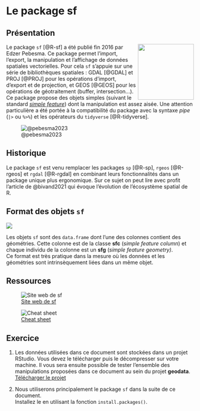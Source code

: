 # Le package sf


## Présentation

<img src="img/sf.gif" align="right" width="150"/> 
Le package `sf` [@R-sf] a été publié fin 2016 par Edzer Pebesma.
Ce package permet l'import, l'export, la manipulation et l'affichage de données spatiales vectorielles. Pour cela `sf` s'appuie sur une série de bibliothèques spatiales : GDAL [@GDAL] et PROJ [@PROJ] pour les opérations d'import, d'export et de projection, et GEOS [@GEOS] pour les opérations de géotraitement (buffer, intersection...).   
Ce package propose des objets simples (suivant le standard [*simple feature*](https://en.wikipedia.org/wiki/Simple_Features)) dont la manipulation est assez aisée. Une attention particulière a été portée à la compatibilité du package avec la syntaxe *pipe* (`|>` ou `%>%`) et les opérateurs du `tidyverse` [@R-tidyverse].


![@pebesma2023](img/sf_deps.png)



:::{.callout-note}
## Historique
Le package `sf` est venu remplacer les packages `sp` [@R-sp], `rgeos` [@R-rgeos] et `rgdal` [@R-rgdal] en combinant leurs fonctionnalités dans un package unique plus ergonomique. Sur ce sujet on peut lire avec profit l'article de @bivand2021 qui évoque l'évolution de l'écosystème spatial de R. 
:::


## Format des objets `sf`

![](img/sf.png)

Les objets `sf` sont des `data.frame` dont l'une des colonnes contient des géométries. Cette colonne est de la classe **sfc** (*simple feature column*) et chaque individu de la colonne est un **sfg** (*simple feature geometry)*.   
Ce format est très pratique dans la mesure où les données et les géométries sont intrinsèquement liées dans un même objet. 


## Ressources

::: {layout="[[1,1], [1,1]]"}

![[Site web de sf](https://r-spatial.github.io/sf/)](img/sf_web.png)

![[Cheat sheet](https://raw.githubusercontent.com/rstudio/cheatsheets/4cfbc4c7ec5857b524473db219a1c4d402dd5e80/sf.pdf)](img/sf_cheatsheet.png)

:::




## Exercice {.unnumbered}

1. Les données utilisées dans ce document sont stockées dans un projet RStudio. 
Vous devez le télécharger puis le décompresser sur votre machine. Il vous sera ensuite possible de tester l'ensemble des manipulations proposées dans ce document au sein du projet **geodata**.  
[Télécharger le projet](geodata.zip){.btn .btn-primary .btn-sm role="button"}  

2. Nous utiliserons principalement le package `sf` dans la suite de ce document.   
Installez le en utilisant la fonction `install.packages()`.

